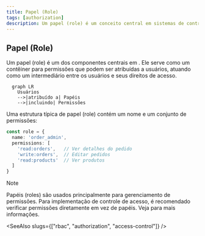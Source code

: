 ```yaml
---
title: Papel (Role)
tags: [authorization]
description: Um papel (role) é um conceito central em sistemas de controle de acesso baseado em papéis (RBAC), representando uma coleção de permissões que define quais ações os usuários podem realizar, proporcionando uma maneira eficiente de gerenciar e atribuir direitos de acesso aos usuários.
---
```


## Papel (Role)

Um papel (role) é um dos componentes centrais em <Ref slug="rbac" />. Ele serve como um contêiner para permissões que podem ser atribuídas a usuários, atuando como um intermediário entre os usuários e seus direitos de acesso.

```mermaid
  graph LR
    Usuários
    -->|atribuído a| Papéis
    -->|incluindo| Permissões
```

Uma estrutura típica de papel (role) contém um nome e um conjunto de permissões:

```typescript
const role = {
  name: 'order_admin',
  permissions: [
    'read:orders',   // Ver detalhes do pedido
    'write:orders',  // Editar pedidos
    'read:products'  // Ver produtos
  ]
}
```

> [!Note]
> Papéis (roles) são usados principalmente para gerenciamento de permissões. Para implementação de controle de acesso, é recomendado verificar permissões diretamente em vez de papéis. Veja <Ref slug="rbac" /> para mais informações.

<SeeAlso slugs={["rbac", "authorization", "access-control"]} />